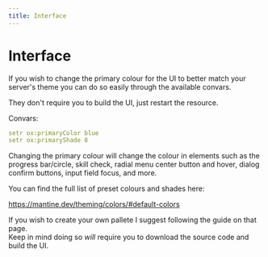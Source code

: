 ```yaml
---
title: Interface
---
```


# Interface

If you wish to change the primary colour for the UI to better match your server's theme you can do so easily through the available convars.

They don't require you to build the UI, just restart the resource.

Convars:

```yaml
setr ox:primaryColor blue
setr ox:primaryShade 8
```

Changing the primary colour will change the colour in elements such as the progress bar/circle, skill check, radial menu center button and hover,
dialog confirm buttons, input field focus, and more.

You can find the full list of preset colours and shades here:

https://mantine.dev/theming/colors/#default-colors

If you wish to create your own pallete I suggest following the guide on that page.  
Keep in mind doing so *will* require you to download the source code and build the UI.
